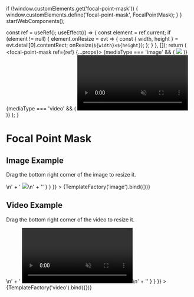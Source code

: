 
  if (!window.customElements.get('focal-point-mask')) {
    window.customElements.define('focal-point-mask', FocalPointMask);
  }
}
startWebComponents();

  const ref = useRef();
  useEffect(() => {
    const element = ref.current;
    if (element != null) {
      element.onResize = evt => {
        const { width, height } = evt.detail[0].contentRect;
        onResize(`${width}×${height}`);
      };
    }
  }, []);
  return (
    <focal-point-mask ref={ref} {...props}>
      {mediaType === 'image' && (
        <img src="https://picsum.photos/id/1012/3840/2160"/>
      )}
      {mediaType === 'video' && (
        <video autoPlay muted loop>
          <source src="https://file-examples-com.github.io/uploads/2017/04/file_example_MP4_1280_10MG.mp4"/>
        </video>
      )}
    </focal-point-mask>
  );
}

<Meta title="Examples" argTypes={argTypes}/>

# Focal Point Mask

## Image Example

Drag the bottom right corner of the image to resize it.

<Canvas>
  <Story
    name="image"
    args={{
      focalPoint: '35% 75%',
      aspectRatio: '16/9',
      minWidth: '700',
      minHeight: '0'
    }}
    parameters={{
      controls: {
        expanded: false
      },
      docs: {
        source: {
          code: '' +
            '<focal-point-mask focalPoint="35% 75%" aspectRatio="16/9" minWidth="700">\n' +
            '  <img src="https://picsum.photos/id/1012/3840/2160">\n' +
            '</focal-point-mask>'
        }
      }
    }}
  >
    {TemplateFactory('image').bind({})}
  </Story>
</Canvas>

<ArgsTable story="image"/>

## Video Example

Drag the bottom right corner of the video to resize it.

<Canvas>
  <Story
    name="video"
    args={{
      focalPoint: 'center',
      aspectRatio: '16/9',
      minWidth: '0',
      minHeight: '0'
    }}
    parameters={{
      controls: {
        expanded: false
      },
      docs: {
        source: {
          code: '' +
            '<focal-point-mask focalPoint="center" aspectRatio="16/9">\n' +
            '  <video autoplay muted loop>\n' +
            '    <source src="https://file-examples-com.github.io/uploads/2017/04/file_example_MP4_1280_10MG.mp4">\n' +
            '  </video>\n' +
            '</focal-point-mask>'
        }
      }
    }}
  >
    {TemplateFactory('video').bind({})}
  </Story>
</Canvas>

<ArgsTable story="video"/>
